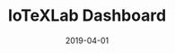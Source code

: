 ---
title: IoTeXLab Dashboard
category: Project
tag: Dashboard,Analytics,Delegates
status: publish
date: 2019-04-01
slug: A sleek dashboard highlighting the most up-to-date information on IoTeX Delegates
website: https://iotexlab.io/delegates
twitter: https://twitter.com/iotexlab
logo: /img/IoTeXLab Dashboard.png
featured_img: https://wp.gcap1.iotex.io/wp-content/uploads/2020/09/iotexlab-delegates-header.png
telegram: https://t.me/zimne
---
